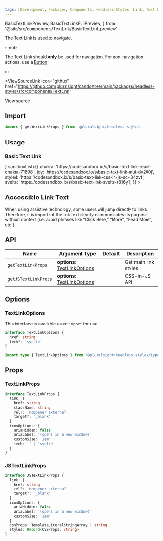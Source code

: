 ```yaml
---
tags: [Development, Packages, Components, Headless Styles, Link, Text Link]
---
```


<!-- TODO: As of 2.0.0-beta.17 live-codeblock do not support imports. -->
<!-- Keep an eye out so we can kill the components we are importing in. -->
<!-- https://docusaurus.io/docs/markdown-features/code-blocks#imports -->

  BasicTextLinkPreview,
  BasicTextLinkFullPreview,
} from '@site/src/components/TextLink/BasicTextLink.preview'

The Text Link is used to navigate.

:::note

The Text Link should **only** be used for navigation.
For non-navigation actions, use a [Button](./Button.mdx)

:::

<ViewSourceLink
  icon="github"
  href="https://github.com/pluralsight/pando/tree/main/packages/headless-styles/src/components/TextLink"
>
  View source
</ViewSourceLink>

## Import

```javascript
import { getTextLinkProps } from '@pluralsight/headless-styles'
```

## Usage

### Basic Text Link

<BasicTextLink />
<LiveExampleTabs
  fullCode={<BasicTextLinkFullPreview />}
  sandboxList={{
    chakra: 'https://codesandbox.io/s/basic-text-link-react-chakra-71898i',
    joy: 'https://codesandbox.io/s/basic-text-link-mui-dv200j',
    styled: 'https://codesandbox.io/s/basic-text-link-css-in-js-sc-j34zvf',
    svelte: 'https://codesandbox.io/s/basic-text-link-svelte-r816y1',
  }}
>
  <BasicTextLinkPreview />
</LiveExampleTabs>

## Accessible Link Text

When using assistive technology, some users will jump directly to links.
Therefore, it is important the link text clearly communicates its purpose without context (i.e. avoid phrases like “Click Here,” “More", “Read More”, etc.).

## API

| Name                 | Argument Type                                    | Default | Description           |
| -------------------- | ------------------------------------------------ | ------- | --------------------- |
| `getTextLinkProps`   | **options**: [TextLinkOptions](#textlinkoptions) |         | Get main link styles. |
| `getJSTextLinkProps` | **options**: [TextLinkOptions](#textlinkoptions) |         | CSS-in-JS API         |

## Options

### TextLinkOptions

This interface is available as an `import` for use.

```typescript
interface TextLinkOptions {
  href: string
  tech?: 'svelte'
}
```

```typescript title="Import example"
import type { TextLinkOptions } from '@pluralsight/headless-styles/types'
```

## Props

### TextLinkProps

```typescript
interface TextLinkProps {
  link: {
    href: string
    className: string
    rel?: 'noopener external'
    target?: '_blank'
  }
  iconOptions: {
    ariaHidden: false
    ariaLabel: '(opens in a new window)'
    customSize: '1em'
    tech: '' | 'svelte'
  }
}
```

### JSTextLinkProps

```typescript
interface JSTextLinkProps {
  link: {
    href: string
    rel?: 'noopener external'
    target?: '_blank'
  }
  iconOptions: {
    ariaHidden: false
    ariaLabel: '(opens in a new window)'
    customSize: '1em'
  }
  cssProps: TemplateLiteralStringArray | string
  styles: Record<CSSProps, string>
}
```
